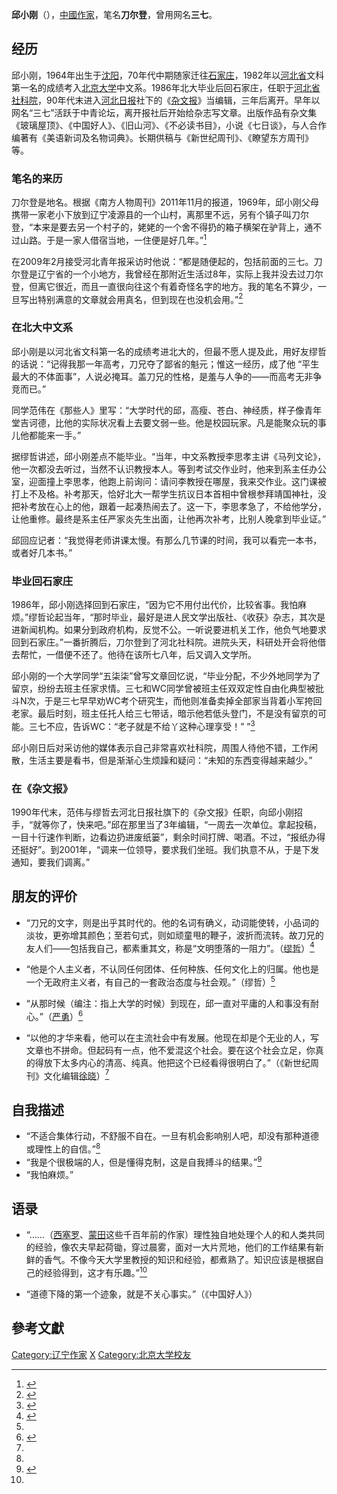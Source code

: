 {{review|time=2018-11-07T00:25:18+00:00}}
'''邱小刚'''（{{bd|1964年|||}}），[[中國|中國]][[作家|作家]]，笔名'''刀尔登'''，曾用网名'''三七'''。

== 经历 ==
邱小刚，1964年出生于[[沈阳|沈阳]]，70年代中期随家迁往[[石家庄|石家庄]]，1982年以[[河北省|河北省]]文科第一名的成绩考入[[北京大学|北京大学]]中文系。1986年北大毕业后回石家庄，任职于[[河北省社科院|河北省社科院]]，90年代末进入[[河北日报|河北日报]]社下的《[[杂文报|杂文报]]》当编辑，三年后离开。早年以网名“三七”活跃于中青论坛，离开报社后开始给杂志写文章。出版作品有杂文集《玻璃屋顶》、《中国好人》、《旧山河》、《不必读书目》，小说《七日谈》，与人合作编著有《美语新词及名物词典》。长期供稿与《新世纪周刊》、《瞭望东方周刊》等。

=== 笔名的来历 ===
刀尔登是地名。根据《南方人物周刊》2011年11月的报道，1969年，邱小刚父母携带一家老小下放到辽宁凌源县的一个山村，离那里不远，另有个镇子叫刀尔登，“本来是要去另一个村子的，姥姥的一个舍不得扔的箱子横架在驴背上，通不过山路。于是一家人借宿当地，一住便是好几年。”<ref name="#1">{{Cite web |url=http://www.nfpeople.com/story_view.php?id=2200 |title=南方人物周刊：《“隐士”刀尔登》 |access-date=2014-02-22 |archive-url=https://web.archive.org/web/20140226182803/http://www.nfpeople.com/story_view.php?id=2200 |archive-date=2014-02-26 |dead-url=yes }}</ref>

在2009年2月接受河北青年报采访时他说：“都是随便起的，包括前面的三七。刀尔登是辽宁省的一个小地方，我曾经在那附近生活过8年，实际上我并没去过刀尔登，但离它很近，而且一直很向往这个有着奇怪名字的地方。我的笔名不算少，一旦写出特别满意的文章就会用真名，但到现在也没机会用。”<ref>{{Cite web |url=http://www.hbqnb.com/news/Html/HqKulturSimple/2009/26/09264202187594_2.html |title=河北青年报：《刀尔登：不是愤青不是隐士》 |accessdate=2014-02-22 |archive-date=2014-02-25 |archive-url=https://web.archive.org/web/20140225195320/http://www.hbqnb.com/news/Html/HqKulturSimple/2009/26/09264202187594_2.html |dead-url=yes }}</ref>

=== 在北大中文系 ===
邱小刚是以河北省文科第一名的成绩考进北大的，但最不愿人提及此，用好友缪哲的话说：“记得我那一年高考，刀兄夺了鄙省的魁元；惟这一经历，成了他 “平生最大的不体面事”，人说必掩耳。盖刀兄的性格，是羞与人争的——而高考无非争竞而已。”

同学范伟在《那些人》里写：“大学时代的邱，高瘦、苍白、神经质，样子像青年堂吉诃德，比他的实际状况看上去要文弱一些。他是校园玩家。凡是能聚众玩的事儿他都能来一手。”

据缪哲讲述，邱小刚差点不能毕业。“当年，中文系教授李思孝主讲《马列文论》，他一次都没去听过，当然不认识教授本人。等到考试交作业时，他来到系主任办公室，迎面撞上李思孝，他跑上前询问：请问李教授在哪屋，我来交作业。这门课被打上不及格。补考那天，恰好北大一帮学生抗议日本首相中曾根参拜靖国神社，没把补考放在心上的他，跟着一起凑热闹去了。这一下，李思孝急了，不给他学分，让他重修。最终是系主任严家炎先生出面，让他再次补考，比别人晚拿到毕业证。”

邱回应记者：“我觉得老师讲课太慢。有那么几节课的时间，我可以看完一本书，或者好几本书。”

=== 毕业回石家庄 ===
1986年，邱小刚选择回到石家庄，“因为它不用付出代价，比较省事。我怕麻烦。”缪哲论起当年，“那时毕业，最好是进人民文学出版社、《收获》杂志，其次是进新闻机构。如果分到政府机构，反觉不公。一听说要进机关工作，他负气地要求回到石家庄。”一番折腾后，刀尔登到了河北社科院。进院头天，科研处开会将他借去帮忙，一借便不还了。他待在该所七八年，后又调入文学所。

邱小刚的一个大学同学“五柒柒”曾写文章回忆说，“毕业分配，不少外地同学为了留京，纷纷去班主任家求情。三七和WC同学曾被班主任双双定性自由化典型被批斗N次，于是三七早早劝WC考个研究生，而他则准备卖掉全部家当背着小军挎回老家。最后时刻，班主任托人给三七带话，暗示他若低头登门，不是没有留京的可能。三七不应，告诉WC：“老子就是不给丫这种心理享受！” ”<ref>{{Cite web |url=http://book.douban.com/review/1016284/ |title=《三七其人》 |access-date=2014-02-22 |archive-url=https://web.archive.org/web/20140228153408/http://book.douban.com/review/1016284/ |archive-date=2014-02-28 |dead-url=yes }}</ref>

邱小刚日后对采访他的媒体表示自己非常喜欢社科院，周围人待他不错，工作闲散，生活主要是看书，但是渐渐心生烦躁和疑问：“未知的东西变得越来越少。”

=== 在《杂文报》 ===
1990年代末，范伟与缪哲去河北日报社旗下的《杂文报》任职，向邱小刚招手，“就等你了，快来吧。”邱在那里当了3年编辑，“一周去一次单位。拿起投稿，一目十行速作判断，边看边扔进废纸篓”，剩余时间打牌、喝酒。不过，“报纸办得还挺好”。到2001年，“调来一位领导，要求我们坐班。我们执意不从，于是下发通知，要我们调离。”

== 朋友的评价 ==
*“刀兄的文字，则是出乎其时代的。他的名词有确义，动词能使转，小品词的淡妆，更弥增其颜色；至若句式，则如顽童甩的鞭子，波折而流转。故刀兄的友人们——包括我自己，都素重其文，称是“文明堕落的一阻力”。（[[缪哲|缪哲]]）<ref>{{Cite web |url=http://www.infzm.com/content/22766 |title=缪哲：序《中国好人》 |accessdate=2014-02-22 |archive-date=2014-02-28 |archive-url=https://web.archive.org/web/20140228074631/http://www.infzm.com/content/22766 |dead-url=no }}</ref>

*“他是个人主义者，不认同任何团体、任何种族、任何文化上的归属。他也是一个无政府主义者，有自己的一套政治态度与社会观。”（缪哲）<ref name="#1"/>

*“从那时候（编注：指上大学的时候）到现在，邱一直对平庸的人和事没有耐心。”（[[严勇|严勇]]）<ref>{{Cite web |url=http://www.douban.com/group/topic/16978920/ |title=严勇：我是怎么认识你的 |access-date=2014-02-22 |archive-url=https://web.archive.org/web/20140228153558/http://www.douban.com/group/topic/16978920/ |archive-date=2014-02-28 |dead-url=yes }}</ref>

*“以他的才华来看，他可以在主流社会中有发展。他现在却是个无业的人，写文章也不拼命。但起码有一点，他不爱混这个社会。要在这个社会立足，你真的得放下太多内心的清高、纯真。他把这个已经看得很明白了。”（《新世纪周刊》文化编辑[[徐晓|徐晓]]）<ref name="#1"/>

== 自我描述==
*“不适合集体行动，不舒服不自在。一旦有机会影响别人吧，却没有那种道德或理性上的自信。”<ref name="#1"/>
*“我是个很极端的人，但是懂得克制，这是自我搏斗的结果。”<ref name="#2">{{Cite web |url=http://roll.sohu.com/20120323/n338651544.shtml |title=经济观察报书评增刊：《刀尔登：大隐于世》 |access-date=2014-02-22 |archive-url=https://web.archive.org/web/20140227181909/http://roll.sohu.com/20120323/n338651544.shtml |archive-date=2014-02-27 |dead-url=yes }}</ref>
*“我怕麻烦。”

== 语录 ==
*“……（[[西塞罗|西塞罗]]、[[蒙田|蒙田]]这些千百年前的作家）理性独自地处理个人的和人类共同的经验，像农夫早起荷锄，穿过晨雾，面对一大片荒地，他们的工作结果有新鲜的香气。不像今天大学里教授的知识和经验，都煮熟了。知识应该是根据自己的经验得到，这才有乐趣。”<ref name="#2"/>

*“道德下降的第一个迹象，就是不关心事实。”（《中国好人》）

==參考文獻==
{{reflist}}

{{Normdaten}}
{{DEFAULTSORT:Qiu Xiaogang}}
[[Category:辽宁作家|Category:辽宁作家]]
[[Category:邱姓|X]]
[[Category:北京大学校友|Category:北京大学校友]]